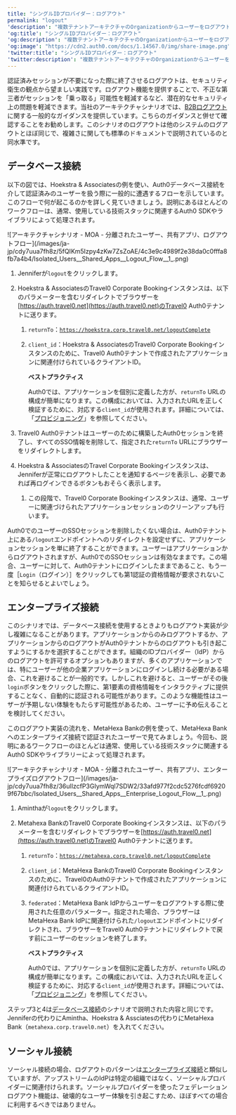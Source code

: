 ```yaml
---
title: "シングルIDプロバイダー：ログアウト"
permalink: "logout"
'description': "複数テナントアーキテクチャのOrganizationからユーザーをログアウトすることについて説明します。"
'og:title': "シングルIDプロバイダー：ログアウト"
'og:description': "複数テナントアーキテクチャのOrganizationからユーザーをログアウトすることについて説明します。"
'og:image': "https://cdn2.auth0.com/docs/1.14567.0/img/share-image.png"
'twitter:title': "シングルIDプロバイダー：ログアウト"
'twitter:description': "複数テナントアーキテクチャのOrganizationからユーザーをログアウトすることについて説明します。"
---
```


認証済みセッションが不要になった際に終了させるログアウトは、セキュリティ衛生の観点から望ましい実践です。ログアウト機能を提供することで、不正な第三者がセッションを「乗っ取る」可能性を軽減するなど、潜在的なセキュリティ上の問題を軽減できます。当社のアーキテクチャシナリオでは、[B2Bログアウト](/ja-jp/get-started/architecture-scenarios/business-to-business/logout)に関する一般的なガイダンスを提供しています。こちらのガイダンスと併せて確認することをお勧めします。このシナリオのログアウトは他のシステムのログアウトとほぼ同じで、複雑さに関しても標準のドキュメントで説明されているのと同水準です。

## データベース接続

以下の図では、Hoekstra & Associatesの例を使い、Auth0データベース接続を介して認証済みのユーザーを扱う際に一般的に遭遇するフローを示しています。このフローで何が起こるのかを詳しく見ていきましょう。説明にあるほとんどのワークフローは、通常、使用している技術スタックに関連するAuth0 SDKやライブラリによって処理されます。

<Frame>![アーキテクチャシナリオ - MOA - 分離されたユーザー、共有アプリ、ログアウトフロー](/images/ja-jp/cdy7uua7fh8z/5fQIKm5Izpy4zKw7ZsZoAE/4c3e9c4989f2e38da0c0fffa8fb7a4b4/Isolated_Users__Shared_Apps__Logout_Flow__1_.png)</Frame>

1. Jenniferが`logout`をクリックします。
2. Hoekstra & AssociatesのTravel0 Corporate Bookingインスタンスは、以下のパラメーターを含むリダイレクトでブラウザーを[https://auth.travel0.net](https://auth.travel0.net)のTravel0 Auth0テナントに送ります。

   1. `returnTo`：[`https://hoekstra.corp.travel0.net/logoutComplete`](https://hoekstra.corp.travel0.net/logoutComplete)
   2. `client_id`：Hoekstra & AssociatesのTravel0 Corporate Bookingインスタンスのために、Travel0 Auth0テナントで作成されたアプリケーションに関連付けられているクライアントID。

      <Callout icon="file-lines" color="#0EA5E9" iconType="regular">

      **ベストプラクティス**

      Auth0では、アプリケーションを個別に定義した方が、`returnTo` URLの構成が簡単になります。この構成においては、入力されたURLを正しく検証するために、対応する`client_id`が使用されます。詳細については、「[プロビジョニング](/ja-jp/get-started/architecture-scenarios/multiple-organization-architecture/single-identity-provider-organizations/provisioning)」を参照してください。

      </Callout>

3. Travel0 Auth0テナントはユーザーのために構築したAuth0セッションを終了し、すべてのSSO情報を削除して、指定された`returnTo` URLにブラウザーをリダイレクトします。
4. Hoekstra & AssociatesのTravel Corporate Bookingインスタンスは、Jenniferが正常にログアウトしたことを通知するページを表示し、必要であれば再ログインできるボタンもおそらく表示します。

   1. この段階で、Travel0 Corporate Bookingインスタンスは、通常、ユーザーに関連づけられたアプリケーションセッションのクリーンアップも行います。

<Callout icon="file-lines" color="#0EA5E9" iconType="regular">

Auth0でのユーザーのSSOセッションを削除したくない場合は、Auth0テナント上にある`/logout`エンドポイントへのリダイレクトを設定せずに、アプリケーションセッションを単に終了することができます。ユーザーはアプリケーションからログアウトされますが、Auth0でのSSOセッションは有効なままです。この場合、ユーザーに対して、Auth0テナントにログインしたままであること、もう一度［`Login`（ログイン）］をクリックしても第1認証の資格情報が要求されないことを知らせるとよいでしょう。

</Callout>

## エンタープライズ接続

このシナリオでは、データベース接続を使用するときよりもログアウト実装が少し複雑になることがあります。アプリケーションからのみログアウトするか、アプリケーションからのログアウトがAuth0テナントからのログアウトも引き起こすようにするかを選択することができます。組織のIDプロバイダー（<Tooltip data-tooltip-id="react-containers-DefinitionTooltip-2" href="/ja-jp/glossary?term=idp" tip="IDプロバイダー（IdP）: デジタルIDを保存および管理するサービス。" cta="用語集の表示">IdP</Tooltip>）からのログアウトを許可するオプションもありますが、多くのアプリケーションでは、特にユーザーが他の企業アプリケーションにログインし続ける必要がある場合、これを避けることが一般的です。しかしこれを避けると、ユーザーがその後`login`ボタンをクリックした際に、第1要素の資格情報をインタラクティブに提供することなく、自動的に認証される可能性があります。このような機能性はユーザーが予期しない体験をもたらす可能性があるため、ユーザーに予め伝えることを検討してください。

このログアウト実装の流れを、MetaHexa Bankの例を使って、MetaHexa Bankへのエンタープライズ接続で認証されたユーザーで見てみましょう。今回も、説明にあるワークフローのほとんどは通常、使用している技術スタックに関連するAuth0 SDKやライブラリーによって処理されます。

<Frame>![アーキテクチャシナリオ - MOA - 分離されたユーザー、共有アプリ、エンタープライズログアウトフロー](/images/ja-jp/cdy7uua7fh8z/36ulIzcfP3GIymWql7SDW2/33afd977f2cdc5276fcdf69209f67bbc/Isolated_Users__Shared_Apps__Enterprise_Logout_Flow__1_.png)</Frame>

1. Aminthaが`logout`をクリックします。
2. Metahexa BankのTravel0 Corporate Bookingインスタンスは、以下のパラメーターを含むリダイレクトでブラウザーを[https://auth.travel0.net](https://auth.travel0.net)のTravel0 Auth0テナントに送ります。

   1. `returnTo`：[`https://metahexa.corp.travel0.net/logoutComplete`](https://metahexa.corp.travel0.net/logoutComplete)
   2. `client_id`：MetaHexa BankのTravel0 Corporate Bookingインスタンスのために、Travel0のAuth0テナントで作成されたアプリケーションに関連付けられているクライアントID。
   3. `federated`：MetaHexa Bank IdPからユーザーをログアウトする際に使用された任意のパラメーター。指定された場合、ブラウザーはMetaHexa Bank IdPに関連付けられた`/logout`エンドポイントにリダイレクトされ、ブラウザーをTravel0 Auth0テナントにリダイレクトで戻す前にユーザーのセッションを終了します。

      <Callout icon="file-lines" color="#0EA5E9" iconType="regular">

      **ベストプラクティス**

      Auth0では、アプリケーションを個別に定義した方が、`returnTo` URLの構成が簡単になります。この構成においては、入力されたURLを正しく検証するために、対応する`client_id`が使用されます。詳細については、「[プロビジョニング](/ja-jp/get-started/architecture-scenarios/multiple-organization-architecture/single-identity-provider-organizations/provisioning)」を参照してください。

      </Callout>

ステップ3と4は[データベース接続](#database-connection)のシナリオで説明された内容と同じです。Jenniferの代わりにAmintha、Hoekstra & Assciatesの代わりにMetaHexa Bank（`metahexa.corp.travel0.net`）を入れてください。

## ソーシャル接続

ソーシャル接続の場合、ログアウトのパターンは[エンタープライズ接続](#enterprise-connection)と類似していますが、アップストリームのIdPは特定の組織ではなく、ソーシャルプロバイダーに関連付けられます。ソーシャルプロバイダーを使ったフェデレーションログアウト機能は、破壊的なユーザー体験を引き起こすため、ほぼすべての場合に利用するべきではありません。